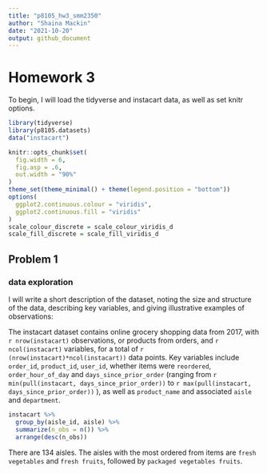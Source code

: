 ```yaml
---
title: "p8105_hw3_smm2350"
author: "Shaina Mackin" 
date: "2021-10-20"
output: github_document
---
```


# Homework 3

To begin, I will load the tidyverse and instacart data, as well as set knitr options.

```r
library(tidyverse)
library(p8105.datasets)
data("instacart")

knitr::opts_chunk$set(
  fig.width = 6,
  fig.asp = .6,
  out.width = "90%"
)
theme_set(theme_minimal() + theme(legend.position = "bottom"))
options(
  ggplot2.continuous.colour = "viridis",
  ggplot2.continuous.fill = "viridis"
)
scale_colour_discrete = scale_colour_viridis_d
scale_fill_discrete = scale_fill_viridis_d
```

## Problem 1

### data exploration

I will write a short description of the dataset, noting the size and structure of the data, describing key variables, and giving illustrative examples of observations:

The instacart dataset contains online grocery shopping data from 2017, with `r nrow(instacart)` observations, or products from orders, and `r ncol(instacart)` variables, for a total of `r (nrow(instacart)*ncol(instacart))` data points. Key variables include `order_id`, `product_id`, `user_id`, whether items were `reordered`, `order_hour_of_day` and `days_since_prior_order` (ranging from `r min(pull(instacart, days_since_prior_order))` to `r max(pull(instacart, days_since_prior_order))` ), as well as `product_name` and associated `aisle` and `department`.

```r
instacart %>%
  group_by(aisle_id, aisle) %>%
  summarize(n_obs = n()) %>%
  arrange(desc(n_obs))
```

There are 134 aisles. The aisles with the most ordered from items are `fresh vegetables` and `fresh fruits`, followed by `packaged vegetables fruits`. 

```r

```

